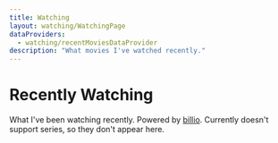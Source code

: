 ```yaml
---
title: Watching
layout: watching/WatchingPage
dataProviders:
  - watching/recentMoviesDataProvider
description: "What movies I've watched recently."
---
```



# Recently Watching

What I've been watching recently. Powered by [billio](https://github.com/mjwbenton/billio). Currently doesn't support series, so they don't appear here.

<RecentlyWatched />
